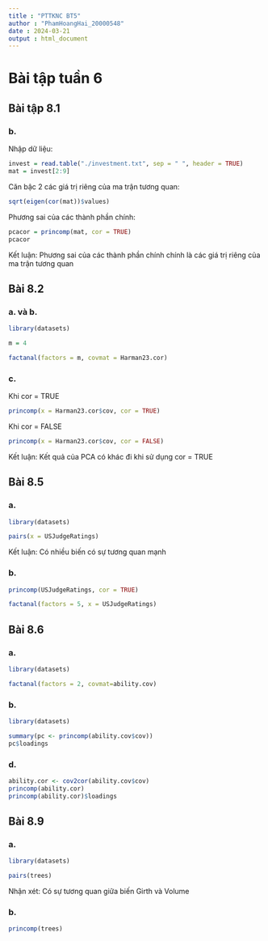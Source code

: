 ```yaml
---
title : "PTTKNC BT5"
author : "PhamHoangHai_20000548"
date : 2024-03-21
output : html_document
---
```


# Bài tập tuần 6

## Bài tập 8.1

### b.

Nhập dữ liệu:
```r
invest = read.table("./investment.txt", sep = " ", header = TRUE)
mat = invest[2:9]

```

Căn bậc 2 các giá trị riêng của ma trận tương quan:

```r
sqrt(eigen(cor(mat))$values)
```
Phương sai của các thành phần chính:

```r
pcacor = princomp(mat, cor = TRUE)
pcacor
```
Kết luận: Phương sai của các thành phần chính chính là các giá trị riêng của ma trận tương quan


## Bài 8.2

### a. và b.

```r
library(datasets)

m = 4

factanal(factors = m, covmat = Harman23.cor)
```
### c.

Khi cor = TRUE
```r
princomp(x = Harman23.cor$cov, cor = TRUE)
```
Khi cor = FALSE
```r
princomp(x = Harman23.cor$cov, cor = FALSE)
```
Kết luận: Kết quả của PCA có khác đi khi sử dụng cor = TRUE

## Bài 8.5

### a.

```r
library(datasets)

pairs(x = USJudgeRatings)

```
Kết luận: Có nhiều biến có sự tương quan mạnh

### b.

```r
princomp(USJudgeRatings, cor = TRUE)
```

```r
factanal(factors = 5, x = USJudgeRatings)
```

## Bài 8.6

### a.

```r
library(datasets)

factanal(factors = 2, covmat=ability.cov)
```
### b.

```r
library(datasets)

summary(pc <- princomp(ability.cov$cov))
pc$loadings
```
### d.
```r
ability.cor <- cov2cor(ability.cov$cov)
princomp(ability.cor)
princomp(ability.cor)$loadings
```

## Bài 8.9

### a.

```r
library(datasets)

pairs(trees)
```
Nhận xét: Có sự tương quan giữa biến Girth và Volume

### b.

```r
princomp(trees)

```
